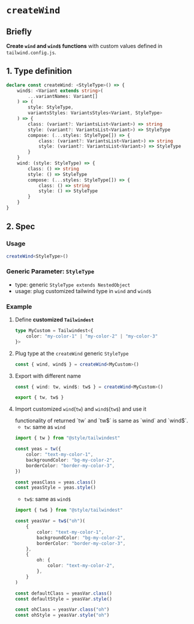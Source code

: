 
# `createWind`

## Briefly

**Create `wind` and `wind$` functions** with custom values defined in `tailwind.config.js`.

## 1. Type definition

```ts
declare const createWind: <StyleType>() => {
    wind$: <Variant extends string>(
        ...variantNames: Variant[]
    ) => (
        style: StyleType,
        variantsStyles: VariantsStyles<Variant, StyleType>
    ) => {
        class: (variant?: VariantsList<Variant>) => string
        style: (variant?: VariantsList<Variant>) => StyleType
        compose: (...styles: StyleType[]) => {
            class: (variant?: VariantsList<Variant>) => string
            style: (variant?: VariantsList<Variant>) => StyleType
        }
    }
    wind: (style: StyleType) => {
        class: () => string
        style: () => StyleType
        compose: (...styles: StyleType[]) => {
            class: () => string
            style: () => StyleType
        }
    }
}
```

## 2. Spec

### Usage

```ts
createWind<StyleType>()
```

### Generic Parameter: `StyleType`

-   type: generic `StyleType extends NestedObject`
-   usage: plug customized tailwind type in `wind` and `wind$`

### Example

1. Define **customized `Tailwindest`**

    ```ts
    type MyCustom = Tailwindest<{
        color: "my-color-1" | "my-color-2" | "my-color-3"
    }>
    ```

2. Plug type at the `createWind` generic `StyleType`

    ```ts
    const { wind, wind$ } = createWind<MyCustom>()
    ```

3. Export with different name

    ```ts
    const { wind: tw, wind$: tw$ } = createWind<MyCustom>()

    export { tw, tw$ }
    ```

4. Import customized `wind`(`tw`) and `wind$`(`tw$`) and use it

    <Callout type="info">
        functionality of returned `tw` and `tw$` is same as `wind` and `wind$`.
    </Callout>

    - `tw`: same as `wind`

    ```ts
    import { tw } from "@style/tailwindest"

    const yeas = tw({
        color: "text-my-color-1",
        backgroundColor: "bg-my-color-2",
        borderColor: "border-my-color-3",
    })

    const yeasClass = yeas.class()
    const yeasStyle = yeas.style()
    ```

    - `tw$`: same as `wind$`

    ```ts
    import { tw$ } from "@style/tailwindest"

    const yeasVar = tw$("oh")(
        {
            color: "text-my-color-1",
            backgroundColor: "bg-my-color-2",
            borderColor: "border-my-color-3",
        },
        {
            oh: {
                color: "text-my-color-2",
            },
        }
    )

    const defaultClass = yeasVar.class()
    const defaultStyle = yeasVar.style()

    const ohClass = yeasVar.class("oh")
    const ohStyle = yeasVar.style("oh")
    ```
